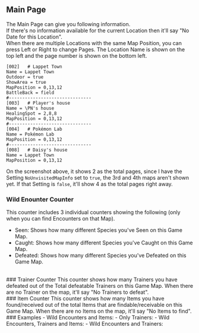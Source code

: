 ## Main Page

The Main Page can give you following information.
<br/>
If there's no information available for the current Location then it'll say "No Date for this Location".
<ImageWithCaption src="/images/documentation/region-map/Extended Preview 2.png" caption="Extended Preview Arcky's House" align="left" size="medium"/>
<br/>
When there are multiple Locations with the same Map Position, you can press Left or Right to change Pages. The Location Name is shown on the top left and the page number is shown on the bottom left.
<br/>
```
[002]   # Lappet Town
Name = Lappet Town
Outdoor = true
ShowArea = true
MapPosition = 0,13,12
BattleBack = field
#-------------------------------
[003]   # Player's house
Name = \PN's house
HealingSpot = 2,8,8
MapPosition = 0,13,12
#-------------------------------
[004]   # Pokémon Lab
Name = Pokémon Lab
MapPosition = 0,13,12
#-------------------------------
[008]   # Daisy's house
Name = Lappet Town
MapPosition = 0,13,12
```
On the screenshot above, it shows 2 as the total pages, since I have the Setting `NoUnvisitedMapInfo` set to `true`, the 3rd and 4th maps aren't shown yet. If that Setting is `false`, it'll show 4 as the total pages right away.
<ImageWithCaption src="/images/documentation/region-map/Extended Preview 3.png" caption="Extended Preview Lappet Town" align="left" size="medium"/>

### Wild Enounter Counter
This counter includes 3 individual counters showing the following (only when you can find Encounters on that Map).
- Seen: Shows how many different Species you've Seen on this Game Map.
- Caught: Shows how many different Species you've Caught on this Game Map.
- Defeated: Shows how many different Species you've Defeated on this Game Map.
<br/>
### Trainer Counter 
This counter shows how many Trainers you have defeated out of the Total defeatable Trainers on this Game Map. When there are no Trainer on the map, it'll say "No Trainers to defeat".
<br/>
### Item Counter 
This counter shows how many Items you have found/received out of the total Items that are findable/receivable on this Game Map. When there are no Items on the map, it'll say "No Items to find".
<br/>
### Examples 
- Wild Encounters and Items: <ImageWithCaption src="/images/documentation/region-map/Extended Preview 4.png" caption="Extended Preview Route 1" align="left" size="medium"/>
- Only Trainers: <ImageWithCaption src="/images/documentation/region-map/Extended Preview 5.png" caption="Extended Preview Cedolan City" align="left" size="medium"/>
- Wild Encounters, Trainers and Items: <ImageWithCaption src="/images/documentation/region-map/Extended Preview 6.png" caption="Extended Preview Route 7" align="left" size="medium"/>
- Wild Encounters and Trainers: <ImageWithCaption src="/images/documentation/region-map/Extended Preview 7.png" caption="Extended Preview Route 3" align="left" size="medium"/>
<br/>